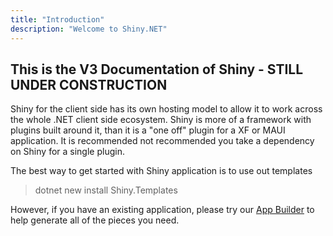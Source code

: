 ```yaml
---
title: "Introduction"
description: "Welcome to Shiny.NET"
---
```



## This is the V3 Documentation of Shiny - STILL UNDER CONSTRUCTION

Shiny for the client side has its own hosting model to allow it to work across the whole .NET client side ecosystem.  Shiny is more of a framework with plugins built around
it, than it is a "one off" plugin for a XF or MAUI application.  It is recommended not recommended you take a dependency on Shiny for a single plugin.

The best way to get started with Shiny application is to use out templates <NugetBadge name="Shiny.Templates" client:load />

> dotnet new install Shiny.Templates

However, if you have an existing application, please try our [App Builder](./appbuilder) to help generate all of the pieces you need.

